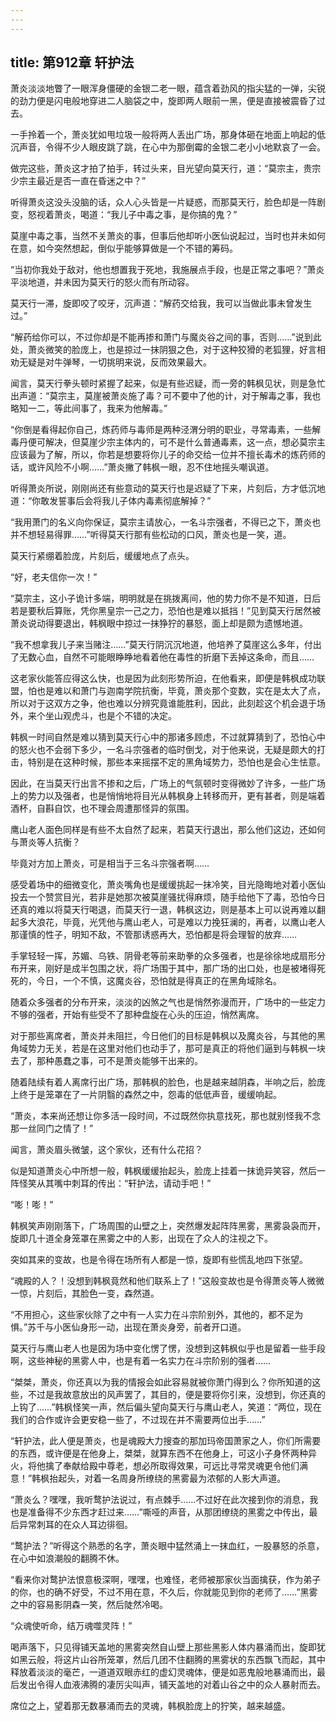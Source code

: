 ```yaml
---
---
---
```

title: 第912章 轩护法
---



萧炎淡淡地瞥了一眼浑身僵硬的金银二老一眼，蕴含着劲风的指尖猛的一弹，尖锐的劲力便是闪电般地穿进二人脑袋之中，旋即两人眼前一黑，便是直接被震昏了过去。

一手拎着一个，萧炎犹如甩垃圾一般将两人丢出广场，那身体砸在地面上响起的低沉声音，令得不少人眼皮跳了跳，在心中为那倒霉的金银二老小小地默哀了一会。

做完这些，萧炎这才拍了拍手，转过头来，目光望向莫天行，道：“莫宗主，贵宗少宗主最近是否一直在昏迷之中？”

听得萧炎这没头没脑的话，众人心头皆是一片疑惑，而那莫天行，脸色却是一阵剧变，怒视着萧炎，喝道：“我儿子中毒之事，是你搞的鬼？”

莫崖中毒之事，当然不关萧炎的事，但事后他却听小医仙说起过，当时也并未如何在意，如今突然想起，倒似乎能够算做是一个不错的筹码。

“当初你我处于敌对，他也想置我于死地，我施展点手段，也是正常之事吧？”萧炎平淡地道，并未因为莫天行的怒火而有所动容。

莫天行一滞，旋即咬了咬牙，沉声道：“解药交给我，我可以当做此事未曾发生过。”

“解药给你可以，不过你却是不能再掺和萧门与魔炎谷之间的事，否则……”说到此处，萧炎微笑的脸庞上，也是掠过一抹阴狠之色，对于这种狡猾的老狐狸，好言相劝无疑是对牛弹琴，一切挑明来说，反而效果最大。

闻言，莫天行拳头顿时紧握了起来，似是有些迟疑，而一旁的韩枫见状，则是急忙出声道：“莫宗主，莫崖被萧炎施了毒？可不要中了他的计，对于解毒之事，我也略知一二，等此间事了，我来为他解毒。”

“你倒是看得起你自己，炼药师与毒师是两种泾渭分明的职业，寻常毒素，一些解毒丹便可解决，但莫崖少宗主体内的，可不是什么普通毒素，这一点，想必莫宗主应该最为了解，所以，你若是想要将你儿子的命交给一位并不擅长毒术的炼药师的话，或许风险不小啊……”萧炎撇了韩枫一眼，忍不住地摇头嘲讽道。

听得萧炎所说，刚刚尚还有些意动的莫天行也是迟疑了下来，片刻后，方才低沉地道：“你敢发誓事后会将我儿子体内毒素彻底解掉？”

“我用萧门的名义向你保证，莫宗主请放心，一名斗宗强者，不得已之下，萧炎也并不想轻易得罪……”听得莫天行那有些松动的口风，萧炎也是一笑，道。

莫天行紧绷着脸庞，片刻后，缓缓地点了点头。

“好，老夫信你一次！”

“莫宗主，这小子诡计多端，明明就是在挑拨离间，他的势力你不是不知道，日后若是要秋后算账，凭你黑皇宗一己之力，恐怕也是难以抵挡！”见到莫天行居然被萧炎说动得要退出，韩枫眼中掠过一抹狰狞的暴怒，面上却是颇为遗憾地道。

“我不想拿我儿子来当赌注……”莫天行阴沉沉地道，他培养了莫崖这么多年，付出了无数心血，自然不可能眼睁睁地看着他在毒性的折磨下丢掉这条命，而且……

这老家伙能答应得这么快，也是因为此刻形势所迫，在他看来，即便是韩枫成功联盟，怕也是难以和萧门与迦南学院抗衡，毕竟，萧炎那个变数，实在是太大了点，所以对于这双方之争，他也难以分辨究竟谁能胜利，因此，此刻趁这个机会退于场外，来个坐山观虎斗，也是个不错的决定。

韩枫一时间自然是难以猜到莫天行心中的那诸多顾虑，不过就算猜到了，恐怕心中的怒火也不会弱下多少，一名斗宗强者的临时倒戈，对于他来说，无疑是颇大的打击，特别是在这种时候，那些本来摇摆不定的黑角域势力，恐怕也是会心生怯意。

因此，在当莫天行出言不掺和之后，广场上的气氛顿时变得微妙了许多，一些广场上的势力以及强者，也是悄悄地将目光从韩枫身上转移而开，更有甚者，则是端着酒杯，自斟自饮，也不理会周遭那怪异的氛围。

鹰山老人面色同样是有些不太自然了起来，若莫天行退出，那么他们这边，还如何与萧炎等人抗衡？

毕竟对方加上萧炎，可是相当于三名斗宗强者啊……

感受着场中的细微变化，萧炎嘴角也是缓缓挑起一抹冷笑，目光隐晦地对着小医仙投去一个赞赏目光，若非是她那次被莫崖骚扰得麻烦，随手给他下了毒，恐怕今日还真的难以将莫天行喝退，而莫天行一退，韩枫这边，则是基本上可以说再难以翻起多大浪花，毕竟，光凭他与鹰山老人，可是难以力挽狂澜的，再者，以鹰山老人那谨慎的性子，明知不敌，不管那诱惑再大，恐怕都是将会理智的放弃……

手掌轻轻一挥，苏媚、乌铁、阴骨老等前来助拳的众多强者，也是徐徐地成扇形分布开来，刚好是成半包围之状，将广场围于其中，那广场的出口处，也是被堵得死死的，今日，一个不慎，这魔炎谷，恐怕就是得真正的在黑角域除名。

随着众多强者的分布开来，淡淡的凶煞之气也是悄然弥漫而开，广场中的一些定力不够的强者，开始有些受不了那种盘旋在心头的压迫，悄然离席。

对于那些离席者，萧炎并未阻拦，今日他们的目标是韩枫以及魔炎谷，与其他的黑角域势力无关，若是在这里对他们也动手了，那可是真正的将他们逼到与韩枫一块去了，那种愚蠢之事，可不是萧炎能够干出来的。

随着陆续有着人离席行出广场，那韩枫的脸色，也是越来越阴森，半响之后，脸庞上终于是笼罩在了一片阴翳的森然之中，怨毒的低低声音，缓缓响起。

“萧炎，本来尚还想让你多活一段时间，不过既然你执意找死，那也就别怪我不念那一丝同门之情了！”

闻言，萧炎眉头微皱，这个家伙，还有什么花招？

似是知道萧炎心中所想一般，韩枫缓缓抬起头，脸庞上挂着一抹诡异笑容，然后一阵怪笑从其嘴中刺耳的传出：“轩护法，请动手吧！”

“嘭！嘭！”

韩枫笑声刚刚落下，广场周围的山壁之上，突然爆发起阵阵黑雾，黑雾袅袅而开，旋即几十道全身笼罩在黑雾之中的人影，出现在了众人的注视之下。

突如其来的变故，也是令得在场所有人都是一惊，旋即有些慌乱地四下张望。

“魂殿的人？！没想到韩枫竟然和他们联系上了！”这般变故也是令得萧炎等人微微一惊，片刻后，其脸色一变，森然道。

“不用担心，这些家伙除了之中有一人实力在斗宗阶别外，其他的，都不足为惧。”苏千与小医仙身形一动，出现在萧炎身旁，前者开口道。

莫天行与鹰山老人也是因为场中变化愣了愣，没想到这韩枫似乎也是留着一些手段啊，这些神秘的黑雾人中，也是有着一名实力在斗宗阶别的强者……

“桀桀，萧炎，你还真以为我的情报会如此容易就被你萧门得到么？你所知道的这些，不过是我故意放出的风声罢了，其目的，便是要将你引来，没想到，你还真的上钩了……”韩枫怪笑一声，然后偏头望向莫天行与鹰山老人，笑道：“两位，现在我们的合作或许会更安稳一些了，不过现在并不需要两位出手……”

“轩护法，此人便是萧炎，也是魂殿大力搜查的那加玛帝国萧家之人，你们所需要的东西，或许便是在他身上，桀桀，就算东西不在他身上，可这小子身怀两种异火，将他擒了奉献给殿中尊老，想必所取得效果，可远比寻常灵魂更令他们满意！”韩枫抬起头，对着一名周身所缭绕的黑雾最为浓郁的人影大声道。

“萧炎么？嘿嘿，我听鹜护法说过，有点棘手……不过好在此次接到你的消息，我也是准备得不少东西才赶过来……”嘶哑的声音，从那团缭绕的黑雾之中传出，最后异常刺耳的在众人耳边徘徊。

“鹜护法？”听得这个熟悉的名字，萧炎眼中猛然涌上一抹血红，一股暴怒的杀意，在心中如浪潮般的翻腾不休。

“看来你对鹜护法恨意极深啊，嘿嘿，也难怪，老师被那家伙当面擒获，作为弟子的你，也的确不好受，不过不用在意，不久后，你就能见到你的老师了……”黑雾之中的容易影阴森一笑，然后陡然冷喝。

“众魂使听命，结万魂噬灵阵！”

喝声落下，只见得铺天盖地的黑雾突然自山壁上那些黑影人体内暴涌而出，旋即犹如黑云般，将这片山谷所笼罩，然后几团不住翻腾的黑雾状的东西飘飞而起，其中释放着淡淡的毫芒，一道道双眼赤红的虚幻灵魂体，便是如恶鬼般地暴涌而出，最后发出令得人血液沸腾的凄厉尖叫声，铺天盖地的对着山谷之中的众人暴射而去。

席位之上，望着那无数暴涌而去的灵魂，韩枫脸庞上的狞笑，越来越盛。
